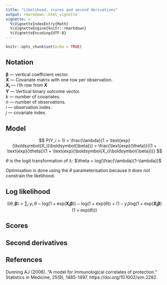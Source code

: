 ```yaml
---
title: "Likelihood, scores and second derivatives"
output: rmarkdown::html_vignette
vignette: >
  %\VignetteIndexEntry{Math}
  %\VignetteEngine{knitr::rmarkdown}
  %\VignetteEncoding{UTF-8}
---
```


```r
knitr::opts_chunk$set(echo = TRUE)
```

## Notation

$\boldsymbol{\beta}$ --- vertical coefficient vector. \
$\boldsymbol{X}$ --- Covariate matrix with one row per observation. \
$\boldsymbol{X_i}$ --- i'th row from $\boldsymbol{X}$ \
$\boldsymbol{Y}$ --- Vertical binary outcome vector. \
$k$ --- number of covariates. \
$n$ --- number of observations. \
$i$ --- observation index. \
$j$ --- covariate index.

\begin{align}
\boldsymbol{\beta} =

\begin{bmatrix}
\beta_0 \\
\beta_1 \\
\vdots \\
\beta_k
\end{bmatrix}

\quad

\boldsymbol{X} =

\begin{bmatrix}
1 & X_{1, 1} & X_{2, 1} & \ldots & X_{k, 1} \\
1 & X_{1, 2} & X_{2, 2} & \ldots & X_{k, 2} \\
\vdots & \vdots & \vdots & \ddots & \vdots \\
1 & X_{1, n} & X_{2, n} & \ldots & X_{k, n} \\
\end{bmatrix}

= 

\begin{bmatrix}
\boldsymbol{X_1} \\
\boldsymbol{X_2} \\
\vdots \\
\boldsymbol{X_n}
\end{bmatrix}

\quad

\boldsymbol{Y} = 

\begin{bmatrix}
Y_1 \\
Y_2 \\
\vdots \\
Y_3
\end{bmatrix}

\end{align}

## Model

$$
P(Y_i = 1) = 
\frac{\lambda}{1 + \text{exp}(\boldsymbol{X_i}\boldsymbol{\beta})} = 
\frac{\text{exp}(\theta)}{(1 + \text{exp}(\theta))(1 +
\text{exp}(\boldsymbol{X_i}\boldsymbol{\beta}))} 
$$

$\theta$ is the logit transformation of $\lambda$: 
$\theta = log(\frac{\lambda}{1-\lambda})$

Optimisation is done using the $\theta$ parameterisation because it does not 
constrain the likelihood.

## Log likelihood

$$
l(\theta, \boldsymbol{\beta}) = 
\sum_i \ y_i \ \theta -
\text{log} \big( 1+\text{exp}(\boldsymbol{X_i}\boldsymbol{\beta}) \big) -
\text{log} \big( 1+\text{exp}(\theta) \big) +
(1-y_i)\text{log} 
\Big( 1 + \text{exp} \big( \boldsymbol{X_i}\boldsymbol{\beta} \big) \big( 1 + 
\text{exp}(\theta) \big) \Big)
$$

## Scores

\begin{align}

\begin{bmatrix}
\frac{dl}{d\lambda} \\
\frac{dl}{d\beta_j}
\end{bmatrix}

=

\begin{bmatrix}
\sum_i y_i - 
\frac{\text{exp}(\theta)}{1 + \text{exp}(\theta)} +
\frac{
(1 - y_i) \text{exp}(\boldsymbol{X_i}\boldsymbol{\beta}) \text{exp}(\theta)
}{
1 + \text{exp}(\boldsymbol{X_i}\boldsymbol{\beta}) 
\big( 1 + \text{exp}(\theta) \big)
}\\

\sum_i x_{j, i} \Big( -\frac{
\text{exp}(\boldsymbol{X_i}\boldsymbol{\beta}) 
}{
1 + \text{exp}(\boldsymbol{X_i}\boldsymbol{\beta})
} + \frac{
(1 - y_i) 
\text{exp}(\boldsymbol{X_i}\boldsymbol{\beta})
\big( 1 + \text{exp}(\theta) \big) 
}{
1 + \text{exp}(\boldsymbol{X_i}\boldsymbol{\beta}) 
\big( 1 + \text{exp}(\theta) \big)
} \Big) \\

\end{bmatrix}

\end{align}

## Second derivatives

\begin{align}
\begin{array}{cc}

\begin{matrix}
\frac{dl}{d\lambda} \qquad \qquad \qquad \qquad \qquad \qquad \qquad \qquad \qquad \qquad & \frac{dl}{d\beta_j}
\end{matrix}\\

\begin{matrix}
\frac{dl}{d\lambda} \\
\frac{dl}{d\beta_j} \\
\end{matrix}

\begin{bmatrix}

\sum_i 
- \frac{
\text{exp}(\theta)
}{
\big( 1+\text{exp}(\theta) \big)^2
} +
\frac{
(1-y_i)(1+\text{exp}(\boldsymbol{X_i}\boldsymbol{\beta}))
\text{exp}(\boldsymbol{X_i}\boldsymbol{\beta}) \text{exp}(\theta)
}{
\Big( 1 + \text{exp}(\boldsymbol{X_i}\boldsymbol{\beta}) 
\big( 1 + \text{exp}(\theta) \big) \Big)^2
} &

\sum_i x_{j,i} \Big(
\frac{
(1-y_i)
\text{exp}(\boldsymbol{X_i}\boldsymbol{\beta}) \text{exp}(\theta)
}{
\Big( 1 + \text{exp}(\boldsymbol{X_i}\boldsymbol{\beta}) 
\big( 1 + \text{exp}(\theta) \big) \Big)^2
} \Big) \\

. &

\sum_i x_{j,i} \Big(
- \frac{
\text{exp}(\boldsymbol{X_i}\boldsymbol{\beta}) 
}{
\big( 1 + \text{exp}(\boldsymbol{X_i}\boldsymbol{\beta}) \big)^2
} + \frac{
(1-y_i)(1+\text{exp}(\theta))\text{exp}(\boldsymbol{X_i}\boldsymbol{\beta})
}{
\Big( 1 + \text{exp}(\boldsymbol{X_i}\boldsymbol{\beta}) 
\big( 1 + \text{exp}(\theta) \big) \Big)^2
} \Big) \\

\end{bmatrix}

\end{array}
\end{align}


## References

Dunning AJ (2006). "A model for immunological correlates of protection." Statistics in Medicine, 25(9), 1485-1497. https://doi.org/10.1002/sim.2282.
